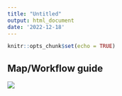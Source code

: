 ```yaml
---
title: "Untitled"
output: html_document
date: '2022-12-18'
---
```


```r
knitr::opts_chunk$set(echo = TRUE)
```

## Map/Workflow guide

![](images/paste-700542C5.png)
